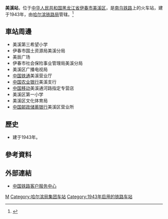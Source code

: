 {{Infobox China railway station
|车站名称 = 美溪站
|图片 = 
|图片介绍 = 
|其他名称 = 
|车站拼音 = Meixi
|英文名称 = Meixi Railway Station
|电报码 = MEB
|拼音码 = MXI
|车站代码 = 60557<ref>{{cite book|title=中华人民共和国铁路车站代码（GB/T 10302-2010）|publisher=中国标准出版社|year=2010|isbn=155066140495|ignore-isbn-error=true|pages=25}}</ref>
|车站位置 = [[黑龙江省|黑龙江省]][[伊春市|伊春市]][[美溪区|美溪区]]
|归属 = [[哈尔滨铁路局|哈尔滨铁路局]]
|线路 = [[南乌铁路|南乌铁路]]
|车站等级 = 
|月台数目 = 
|站台面 = 
|股道数目 = 
|坐标 = 
|网站 = 
}}
'''美溪站'''，位于[[中华人民共和国|中华人民共和国]][[黑龙江省|黑龙江省]][[伊春市|伊春市]][[美溪区|美溪区]]，是[[南乌铁路|南乌铁路]]上的火车站，建于1943年，由[[哈尔滨铁路局|哈尔滨铁路局]]管辖。<ref>{{Cite web |url=http://search.huochepiao.com/huochezhan/jieshao/1525.htm |title=美溪火车站介绍 |accessdate=2017-02-19 |archive-date=2017-02-20 |archive-url=https://web.archive.org/web/20170220020936/http://search.huochepiao.com/huochezhan/jieshao/1525.htm |dead-url=no }}</ref>
==車站周邊==
* 美溪第三希望小学
* 伊春市国土资源局美溪分局
* 美辰广场
* 伊春市社会保险事业管理局美溪分局
* 美溪区广播电视局
* [[中国铁通|中国铁通]]美溪营业厅
* [[中国农业银行|中国农业银行]]美溪支行
* [[中国移动|中国移动]]美溪通河路指定专营店
* 美溪区第一小学
* 美溪区文化体育局
* [[中国邮政储蓄银行|中国邮政储蓄银行]]美溪区营业所

==歷史==
* 建于1943年。
==參考資料==
{{reflist}}
==外部連結==
* [http://www.12306.cn/mormhweb/ 中国铁路客户服务中心] {{Wayback|url=http://www.12306.cn/mormhweb/ |date=20180205163941 }}
{{China-rail-stub}}
{{南乌铁路}}
[[Category:伊春市铁路车站|M]]
[[Category:哈尔滨局集团车站|Category:哈尔滨局集团车站]]
[[Category:1943年启用的铁路车站|Category:1943年启用的铁路车站]]